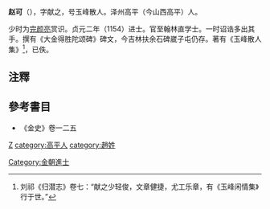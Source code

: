 '''赵可'''（{{bd|?||?|}}），字献之，号玉峰散人。泽州高平（今山西高平）人。

少时为[[完颜亮|完颜亮]]赏识。贞元二年（1154）进士。官至翰林直学士。一时诏诰多出其手。撰有《大金得胜陀颂碑》碑文，今吉林扶余石碑崴子屯仍存。著有《玉峰散人集》<ref>刘祁《归潜志》卷七：“献之少轻俊，文章健捷，尤工乐章，有《玉峰闲情集》行于世。”</ref>，已佚。

== 注釋 ==
{{reflist}}
== 參考書目 ==
* 《金史》卷一二五
[[category:金朝政治人物|Z]]
[[category:高平人|category:高平人]]
[[category:趙姓|category:趙姓]]
[[Category:金朝進士|Category:金朝進士]]